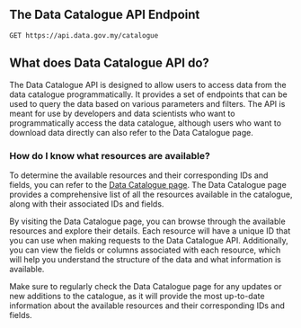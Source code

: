 ## The Data Catalogue API Endpoint

```http
GET https://api.data.gov.my/catalogue
```

## What does Data Catalogue API do?

The Data Catalogue API is designed to allow users to access data from the data catalogue programmatically. It provides a set of endpoints that can be used to query the data based on various parameters and filters. The API is meant for use by developers and data scientists who want to programmatically access the data catalogue, although users who want to download data directly can also refer to the Data Catalogue page.

### How do I know what resources are available?

To determine the available resources and their corresponding IDs and fields, you can refer to the [Data Catalogue page](#TODO). The Data Catalogue page provides a comprehensive list of all the resources available in the catalogue, along with their associated IDs and fields.

By visiting the Data Catalogue page, you can browse through the available resources and explore their details. Each resource will have a unique ID that you can use when making requests to the Data Catalogue API. Additionally, you can view the fields or columns associated with each resource, which will help you understand the structure of the data and what information is available.

Make sure to regularly check the Data Catalogue page for any updates or new additions to the catalogue, as it will provide the most up-to-date information about the available resources and their corresponding IDs and fields.
